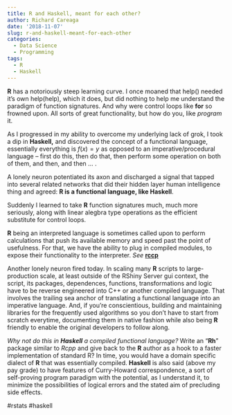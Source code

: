 ```yaml
---
title: R and Haskell, meant for each other?
author: Richard Careaga
date: '2018-11-07'
slug: r-and-haskell-meant-for-each-other
categories:
  - Data Science
  - Programming
tags:
  - R
  - Haskell
---
```

**R** has a notoriously steep learning curve. I once moaned that help() needed it's own help(help), which it does, but did nothing to help me understand the paradigm of function signatures. And why were control loops like **for** so frowned upon. All sorts of great functionality, but how do you, like *program* it.

As I progressed in my ability to overcome my underlying lack of grok, I took a dip in **Haskell,** and discovered the concept of a functional language, essentially everything is $f(x) = y$ as opposed to an imperative/procedural language -- first do this, then do that, then perform some operation on both of them, and then, and then ... .

A lonely neuron potentiated its axon and discharged a signal that tapped into several related networks that did their hidden layer human intelligence thing and agreed: **R is a functional language, like Haskell**.

Suddenly I learned to take **R** function signatures much, much more seriously, along with linear alegbra type operations as the efficient substitute for control loops.

**R** being an interpreted language is sometimes called upon to perform calculations that push its available memory and speed past the point of usefulness. For that, we have the ability to plug in compiled modules, to expose their functionality to the interpreter. *See* **[rccp](https://goo.gl/prQvhZ)**

Another lonely neuron fired today. In scaling many **R** scripts to large-production scale, at least outside of the RShiny Server gui context, the script, its packages, dependences, functions, transformations and logic have to be reverse engineered into C++ or another compiled language. That involves the trailing sea anchor of translating a functional language into an imperative  language. And, if you're conscientious, building and maintaining libraries for the frequently used algorithms so you don't have to start from scratch everytime, documenting them in native fashion while also being **R** friendly to enable the original developers to follow along.

*Why not do this in **Haskell** a compiled functional language?* Write an "**Rh**" package similar to *Rcpp* and give back to the **R** author as a hook to a faster implementation of standard R? In time, you would have a domain specific dialect of **R** that was essentially compiled. **Haskell** is also said (above my pay grade) to have features of Curry-Howard correspondence, a sort of self-proving program paradigm with the potential, as I understand it, to minimize the possibilities of logical errors and the stated aim of precluding side effects.

#rstats #haskell
